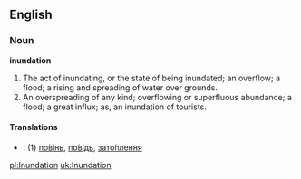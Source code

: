 ==English==

===Noun===

'''inundation'''

#The act of inundating, or the state of being inundated; an overflow; a flood; a rising and spreading of water over grounds.
#An overspreading of any kind; overflowing or superfluous abundance; a flood; a great influx; as, an inundation of tourists.

====Translations====
*{{uk}}: (1) [[:uk:повінь|по́вінь]], [[:uk:повідь|по́відь]], [[:uk:затоплення|зато́плення]]

[[pl:Inundation]]
[[uk:Inundation]]
